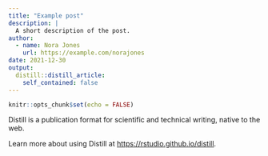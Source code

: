 ```yaml
---
title: "Example post"
description: |
  A short description of the post.
author:
  - name: Nora Jones
    url: https://example.com/norajones
date: 2021-12-30
output:
  distill::distill_article:
    self_contained: false
---
```



```r
knitr::opts_chunk$set(echo = FALSE)
```

Distill is a publication format for scientific and technical writing, native to the web.

Learn more about using Distill at <https://rstudio.github.io/distill>.


